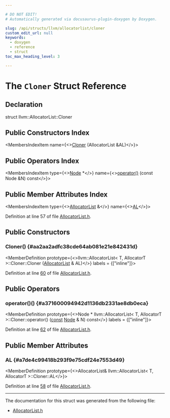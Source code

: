 ```yaml
---

# DO NOT EDIT!
# Automatically generated via docusaurus-plugin-doxygen by Doxygen.

slug: /api/structs/llvm/allocatorlist/cloner
custom_edit_url: null
keywords:
  - doxygen
  - reference
  - struct
toc_max_heading_level: 3

---
```





# The `Cloner` Struct Reference

<DoxygenPage pluginConfig={pluginConfig}>



## Declaration

<CodeBlock>struct llvm::AllocatorList::Cloner</CodeBlock>

## Public Constructors Index

<MembersIndex>

<MembersIndexItem
  name={<><a href="#aa2aa2adfc38cde64ab081e21e842431d">Cloner</a> (AllocatorList &amp;AL)</>}>
</MembersIndexItem>

</MembersIndex>

## Public Operators Index

<MembersIndex>

<MembersIndexItem
  type={<><a href="/docs/api/classes/node">Node</a> &#42;</>}
  name={<><a href="#a371600094942d1136db2331ae8db0eca">operator()</a> (const Node &amp;N) const</>}>
</MembersIndexItem>

</MembersIndex>

## Public Member Attributes Index

<MembersIndex>

<MembersIndexItem
  type={<><a href="/docs/api/classes/llvm/allocatorlist">AllocatorList</a> &amp;</>}
  name={<><a href="#a7de4c99418b293f9e75cdf24e7553d49">AL</a></>}>
</MembersIndexItem>

</MembersIndex>


Definition at line 57 of file <a href="/docs/api/files/include/include/llvm/include/llvm/adt/allocatorlist-h">AllocatorList.h</a>.

<SectionDefinition>

## Public Constructors

### Cloner() {#aa2aa2adfc38cde64ab081e21e842431d}

<MemberDefinition
  prototype={<>llvm::AllocatorList&lt; T, AllocatorT &gt;::Cloner::Cloner (<a href="/docs/api/classes/llvm/allocatorlist">AllocatorList</a> &amp; AL)</>}
  labels = {["inline"]}>

Definition at line <a href="/docs/api/files/include/include/llvm/include/llvm/adt/allocatorlist-h/#l00060">60</a> of file <a href="/docs/api/files/include/include/llvm/include/llvm/adt/allocatorlist-h">AllocatorList.h</a>.
</MemberDefinition>

</SectionDefinition>

<SectionDefinition>

## Public Operators

### operator()() {#a371600094942d1136db2331ae8db0eca}

<MemberDefinition
  prototype={<>Node &#42; llvm::AllocatorList&lt; T, AllocatorT &gt;::Cloner::operator() (<a href="/docs/api/files/lib/lib/target/lib/target/aarch64/aarch64promoteconstant-cpp/#a90f8350fecae261c25be85d38b451bff">const</a> <a href="/docs/api/classes/node">Node</a> &amp; N) const</>}
  labels = {["inline"]}>

Definition at line <a href="/docs/api/files/include/include/llvm/include/llvm/adt/allocatorlist-h/#l00062">62</a> of file <a href="/docs/api/files/include/include/llvm/include/llvm/adt/allocatorlist-h">AllocatorList.h</a>.
</MemberDefinition>

</SectionDefinition>

<SectionDefinition>

## Public Member Attributes

### AL {#a7de4c99418b293f9e75cdf24e7553d49}

<MemberDefinition
  prototype={<>AllocatorList&amp; llvm::AllocatorList&lt; T, AllocatorT &gt;::Cloner::AL</>}>

Definition at line <a href="/docs/api/files/include/include/llvm/include/llvm/adt/allocatorlist-h/#l00058">58</a> of file <a href="/docs/api/files/include/include/llvm/include/llvm/adt/allocatorlist-h">AllocatorList.h</a>.
</MemberDefinition>

</SectionDefinition>

<hr/>

The documentation for this struct was generated from the following file:

<ul>
<li><a href="/docs/api/files/include/include/llvm/include/llvm/adt/allocatorlist-h">AllocatorList.h</a></li>
</ul>

</DoxygenPage>
